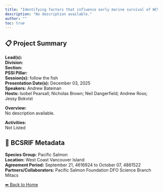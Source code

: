 ```yaml
---
title: "Identifying factors that influence early marine survival of WCVI Chinook salmon"
description: "No description available."
author: ""
toc: true
---
```


## 📋 Project Summary

**Lead(s):**   
**Division:**   
**Section:**   
**PSSI Pillar:**   
**Session(s):** follow the fish  
**Presentation Date(s):** December 03, 2025  
**Speakers:** Andrew Bateman  
**Hosts:** Isobel Pearsall; Nicholas Brown; Neil Dangerfield; Andrew Ross; Jessy Bokvist  

**Overview:**  
No description available.   

**Activities:**  
Not Listed

## 🧬 BCSRIF Metadata

**Species Group:** Pacific Salmon  
**Location:** West Coast Vancouver Island  
**Agreement Period:** September 21, 4616924 to October 07, 4861522  
**Partners/Collaborators:** Pacific Salmon Foundation 
DFO Science Branch
Mitacs  

[⬅ Back to Home](../index.qmd)
